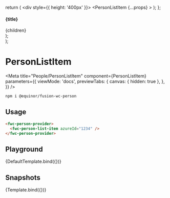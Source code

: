 


  return (
    <div style={{ height: '400px' }}>
      <PersonListItem {...props} >
        <IconButton color="secondary" icon="more_horizontal" rounded size="small" />
      </PersonListItem>
    </div>
  );
};

  <section>
    <h4>{title}</h4>
    <div style={{ display: 'flex', gap: '30px', flexDirection: 'column' }}>{children}</div>
  </section>
);

  <div>
    <Container title="Sizes">
      <PersonListItem size="small" {...props} />
      <PersonListItem size="medium" {...props} />
      <PersonListItem size="large" {...props} />
    </Container>
  </div>
);

# PersonListItem

<Meta
  title="People/PersonListItem"
  component={PersonListItem}
  parameters={{
    viewMode: 'docs',
    previewTabs: {
      canvas: { hidden: true },
    },
  }}
/>

```sh
npm i @equinor/fusion-wc-person
```

## Usage

```html
<fwc-person-provider>
  <fwc-person-list-item azureId="1234" />
</fwc-person-provider>
```

## Playground

<Canvas>
  <Story
    name="Default"
    args={{ azureId: '1234', size: 'medium' }}
    argTypes={{
    azureId: {
      description: 'Unique person Azure ID',
      type: { name: 'string', required: true },
      table: {
        type: { summary: 'string' },
        defaultValue: { summary: 'medium' },
      },
    },
    size: {
      description: 'Size of the component',
      control: 'radio',
      options: PersonItemSize,
      table: {
        type: { summary: 'PersonItemSize' },
        defaultValue: { summary: 'medium' },
      },
    },
    clickable: {
      description: 'Make item clickable',
      type: { name: 'boolean'},
      table: {
        type: { summary: 'boolean' },
        defaultValue: { summary: 'false' },
      },
    }
  }}
    parameters={{ chromatic: { disableSnapshot: true } }}
  >
    {DefaultTemplate.bind({})}
  </Story>
</Canvas>

<ArgsTable story="Default" />

## Snapshots

<Story name="Snapshots" args={{}}>
  {Template.bind({})}
</Story>

<Story name="Clickable">
  <Container title="Clickable">
      <PersonListItem size="medium" clickable/>
    </Container>
</Story>

<Story name="Toolbar">
  <Container title="Toolbar">
      <PersonListItem size="medium" clickable >
        <IconButton color="primary" icon="account_circle" rounded size="small" />
        <IconButton color="secondary" icon="microsoft_outlook" rounded size="small" />
        <IconButton color="success" icon="whats_app" rounded size="small" />
      </PersonListItem>
    </Container>
</Story>
